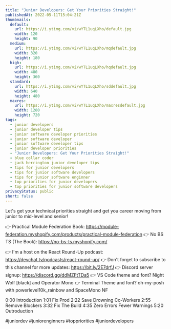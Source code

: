 ```yaml
---
title: "Junior Developers: Get Your Priorities Straight!"
publishedAt: 2022-05-11T15:04:21Z
thumbnails:
  default:
    url: https://i.ytimg.com/vi/wYTL1uqLXho/default.jpg
    width: 120
    height: 90
  medium:
    url: https://i.ytimg.com/vi/wYTL1uqLXho/mqdefault.jpg
    width: 320
    height: 180
  high:
    url: https://i.ytimg.com/vi/wYTL1uqLXho/hqdefault.jpg
    width: 480
    height: 360
  standard:
    url: https://i.ytimg.com/vi/wYTL1uqLXho/sddefault.jpg
    width: 640
    height: 480
  maxres:
    url: https://i.ytimg.com/vi/wYTL1uqLXho/maxresdefault.jpg
    width: 1280
    height: 720
tags:
  - junior developers
  - junior developer tips
  - junior software developer priorities
  - junior software developer
  - junior software developer tips
  - junior developer priorities
  - "Junior Developers: Get Your Priorities Straight!"
  - blue collar coder
  - jack herrington junior developer tips
  - tips for junior developers
  - tips for junior software developers
  - tips for junior software enginner
  - top priorities for junior developers
  - top priorities for junior software developers
privacyStatus: public
short: false
---
```

  
  Let's get your technical priorities straight and get you career moving from junior to mid-level and senior!

👉 Practical Module Federation Book:  https://module-federation.myshopify.com/products/practical-module-federation
👉 No BS TS (The Book): https://no-bs-ts.myshopify.com/

👉 I'm a host on the React Round-Up podcast: https://devchat.tv/podcasts/react-round-up/
👉 Don't forget to subscribe to this channel for more updates: https://bit.ly/2E7drfJ
👉 Discord server signup: https://discord.gg/ddMZFtTDa5
👉 VS Code theme and font? Night Wolf [black] and Operator Mono
👉 Terminal Theme and font? oh-my-posh with powerlevel10k_rainbow and SpaceMono NF

0:00 Introduction
1:01 Fix Prod
2:22 Save Drowning Co-Workers
2:55 Remove Blockers
3:32 Fix The Build
4:35 Zero Errors Fewer Warnings
5:20 Outroduction

#juniordev #juniorenginners #toppriorities #juniordevelopers
  